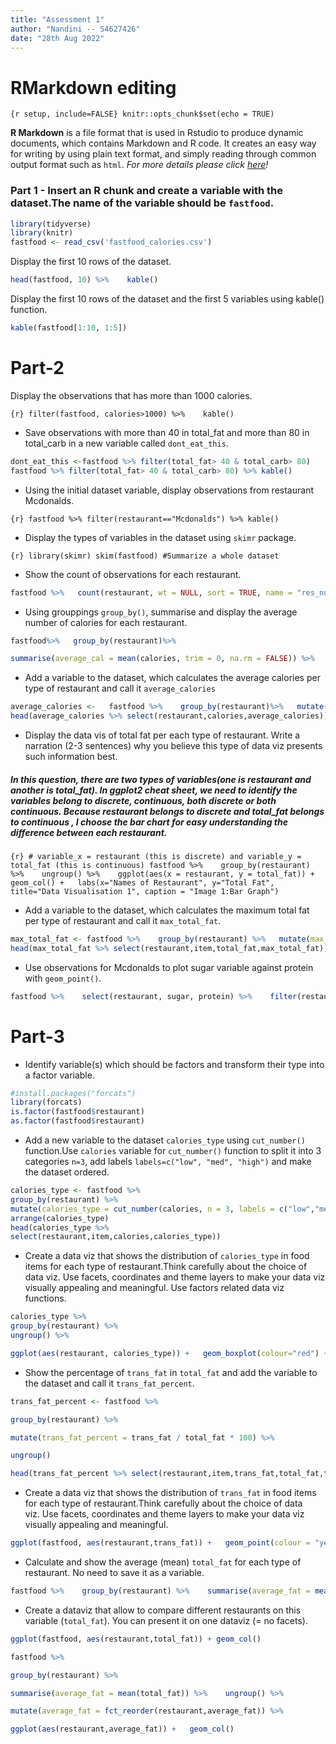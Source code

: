 ```yaml
---
title: "Assessment 1"
author: "Nandini -- S4627426"
date: "28th Aug 2022"
---
```


# RMarkdown editing


 ```{r setup, include=FALSE} knitr::opts_chunk$set(echo = TRUE) ```   


**R Markdown** is a file format that is used in Rstudio to produce dynamic documents, which contains Markdown and R code. It creates an easy way for writing by using plain text format, and simply reading through common output format such as `html`.  *For more details please click [here](https://rmarkdown.rstudio.com/lesson-8.html)!*


### **Part 1**  - Insert an R chunk and create a variable with the dataset.The name of the variable should be `fastfood`.

```r
library(tidyverse)
library(knitr)
fastfood <- read_csv('fastfood_calories.csv')
``` 

Display the first 10 rows of the dataset.

```r

head(fastfood, 10) %>%    kable()

```

Display the first 10 rows of the dataset and the first 5 variables using kable() function.  

```r
kable(fastfood[1:10, 1:5])

```

# Part-2

Display the observations that has more than 1000 calories.

```{r} filter(fastfood, calories>1000) %>%    kable() ```


- Save observations with more than 40 in total_fat and more than 80 in total_carb in a new variable called `dont_eat_this`.


```r

dont_eat_this <-fastfood %>% filter(total_fat> 40 & total_carb> 80)
fastfood %>% filter(total_fat> 40 & total_carb> 80) %>% kable()
```


- Using the initial dataset variable, display observations from restaurant Mcdonalds.

```{r} fastfood %>% filter(restaurant=="Mcdonalds") %>% kable() ```



- Display the types of variables in the dataset using `skimr` package.


```{r} library(skimr) skim(fastfood) #Summarize a whole dataset ```



 - Show the count of observations for each restaurant.
  
```r
fastfood %>%   count(restaurant, wt = NULL, sort = TRUE, name = "res_num") %>%    kable()

```


- Using grouppings `group_by()`, summarise and display the average number of calories for each restaurant.


```r

fastfood%>%   group_by(restaurant)%>%

summarise(average_cal = mean(calories, trim = 0, na.rm = FALSE)) %>%    ungroup() %>%  kable()

```



- Add a variable to the dataset, which calculates the average calories per type of restaurant and call it `average_calories`


```r

average_calories <-   fastfood %>%    group_by(restaurant)%>%   mutate(average_calories = mean(calories)) %>%    ungroup() 
head(average_calories %>% select(restaurant,calories,average_calories))

```



- Display the data vis of total fat per each type of restaurant. Write a narration (2-3 sentences) why you believe this type of data viz presents such information best.


##### In this question, there are two types of variables(one is restaurant and another is total_fat). In ggplot2 cheat sheet, we need to identify the variables belong to discrete, continuous, both discrete or both continuous. Because restaurant belongs to discrete and total_fat belongs to continuous , I choose the bar chart for easy understanding the difference between each restaurant.

 ```{r} # variable_x = restaurant (this is discrete) and variable_y = total_fat (this is continuous) fastfood %>%    group_by(restaurant) %>%    ungroup() %>%    ggplot(aes(x = restaurant, y = total_fat)) +   geom_col() +   labs(x="Names of Restaurant", y="Total Fat", title="Data Visualisation 1", caption = "Image 1:Bar Graph") ```



- Add a variable to the dataset, which calculates the maximum total fat per type of restaurant and call it `max_total_fat`.


```r
max_total_fat <- fastfood %>%    group_by(restaurant) %>%   mutate(max_total_fat = max(total_fat)) %>%    ungroup()
head(max_total_fat %>% select(restaurant,item,total_fat,max_total_fat))

```


- Use observations for Mcdonalds to plot sugar variable against protein with `geom_point()`.  

```r

fastfood %>%    select(restaurant, sugar, protein) %>%    filter(restaurant=="Mcdonalds") %>%    ggplot(aes(sugar,protein)) +   geom_point(colour = "blue") +   labs(x="Sugar", y="Protein", title = "Data Visualisation - Mcdonalds", caption = "Image 2:Point Graph")

```


# Part-3

- Identify variable(s) which should be factors and transform their type into a factor variable.  

```r
#install.packages("forcats")
library(forcats)
is.factor(fastfood$restaurant)
as.factor(fastfood$restaurant)

```

- Add a new variable to the dataset `calories_type` using `cut_number()` function.Use `calories` variable for `cut_number()` function to split it into 3 categories `n=3`, add labels `labels=c("low", "med", "high")` and make the dataset ordered.

```r
calories_type <- fastfood %>%
group_by(restaurant) %>%
mutate(calories_type = cut_number(calories, n = 3, labels = c("low","med","high"))) %>%    ungroup() %>%
arrange(calories_type)
head(calories_type %>%
select(restaurant,item,calories,calories_type))

```

- Create a data viz that shows the distribution of `calories_type` in food items for each type of restaurant.Think carefully about the choice of data viz. Use facets, coordinates and theme layers to make your data viz visually appealing and meaningful. Use factors related data viz functions.


```r

calories_type %>%
group_by(restaurant) %>%
ungroup() %>%

ggplot(aes(restaurant, calories_type)) +   geom_boxplot(colour="red") +   facet_wrap(vars(restaurant)) +   coord_flip() +   theme_bw() +   labs(x="Restaurant", y="Calories Type", title ="Data Visualisation 3", caption = "Image 3:Plot Graph")

```

- Show the percentage of `trans_fat` in `total_fat` and add the variable to the dataset and call it `trans_fat_percent`.

```r
trans_fat_percent <- fastfood %>%

group_by(restaurant) %>%

mutate(trans_fat_percent = trans_fat / total_fat * 100) %>%

ungroup()

head(trans_fat_percent %>% select(restaurant,item,trans_fat,total_fat,trans_fat_percent)) #round(trans_fat_percent$trans_fat_percent, 2)

```

- Create a data viz that shows the distribution of `trans_fat` in food items for each type of restaurant.Think carefully about the choice of data viz. Use facets, coordinates and theme layers to make your data viz visually appealing and meaningful.

```r

ggplot(fastfood, aes(restaurant,trans_fat)) +   geom_point(colour = "yellow") +   facet_wrap(vars(restaurant)) +   coord_flip() +   labs(x="Restaurant", y="Trans Fat", title = "Data Visualisation 4", caption = "Image 4:Point Graph") +   theme_dark()

```

- Calculate and show the average (mean) `total_fat` for each type of restaurant. No need to save it as a variable.

```r

fastfood %>%    group_by(restaurant) %>%    summarise(average_fat = mean(total_fat)) %>%    ungroup() %>%    kable()

```

- Create a dataviz that allow to compare different restaurants on this variable (`total_fat`). You can present it on one dataviz (= no facets).

```r

ggplot(fastfood, aes(restaurant,total_fat)) + geom_col()

fastfood %>%

group_by(restaurant) %>%

summarise(average_fat = mean(total_fat)) %>%    ungroup() %>%

mutate(average_fat = fct_reorder(restaurant,average_fat)) %>%    

ggplot(aes(restaurant,average_fat)) +   geom_col()

```
